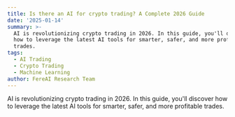 ```yaml
---
title: Is there an AI for crypto trading? A Complete 2026 Guide
date: '2025-01-14'
summary: >-
  AI is revolutionizing crypto trading in 2026. In this guide, you'll discover
  how to leverage the latest AI tools for smarter, safer, and more profitable
  trades.
tags:
  - AI Trading
  - Crypto Trading
  - Machine Learning
author: FereAI Research Team
---
```


AI is revolutionizing crypto trading in 2026. In this guide, you'll discover how to leverage the latest AI tools for smarter, safer, and more profitable trades.
